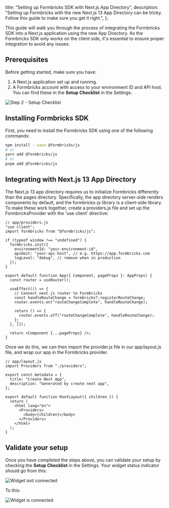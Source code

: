 

  title: "Setting up Formbricks SDK with Next.js App Directory",
  description:
    "Setting up Formbricks with the new Next.js 13 App Directory can be tricky. Follow this guide to make sure you get it right.",
};

This guide will walk you through the process of integrating the Formbricks SDK into a Next.js application using the new App Directory. As the Formbricks SDK only works on the client side, it's essential to ensure proper integration to avoid any issues.

## Prerequisites

Before getting started, make sure you have:

1. A Next.js application set up and running.
2. A Formbricks account with access to your environment ID and API host. You can find these in the **Setup Checklist** in the Settings:

<Image src={SetupChecklist} alt="Step 2 - Setup Checklist" quality="100" className="rounded-lg" />

## Installing Formbricks SDK

First, you need to install the Formbricks SDK using one of the following commands:

```bash
npm install --save @formbricks/js
# or
yarn add @formbricks/js
# or
pnpm add @formbricks/js
```

## Integrating with Next.js 13 App Directory

The Next.js 13 app directory requires us to initialize Formbricks differently than the pages directory. Specifically, the app directory server-side renders components by default, and the formbricks-js library is a client-side library. To make these work together, create a providers.js file and set up the FormbricksProvider with the 'use client' directive:

```tsx
// app/providers.js
"use client";
import formbricks from "@formbricks/js";

if (typeof window !== "undefined") {
  formbricks.init({
    environmentId: "your-environment-id",
    apiHost: "your-api-host", // e.g. https://app.formbricks.com
    logLevel: "debug", // remove when in production
  });
}

export default function App({ Component, pageProps }: AppProps) {
  const router = useRouter();

  useEffect(() => {
    // Connect next.js router to Formbricks
    const handleRouteChange = formbricks?.registerRouteChange;
    router.events.on("routeChangeComplete", handleRouteChange);

    return () => {
      router.events.off("routeChangeComplete", handleRouteChange);
    };
  }, []);

  return <Component {...pageProps} />;
}
```

Once we do this, we can then import the provider.js file in our app/layout.js file, and wrap our app in the Formbricks provider.

```tsx
// app/layout.js
import Providers from "./providers";

export const metadata = {
  title: "Create Next App",
  description: "Generated by create next app",
};

export default function RootLayout({ children }) {
  return (
    <html lang="en">
      <Providers>
        <body>{children}</body>
      </Providers>
    </html>
  );
}
```

## Validate your setup

Once you have completed the steps above, you can validate your setup by checking the **Setup Checklist** in the Settings. Your widget status indicator should go from this:

<Image src={WidgetNotConnected} alt="Widget isnt connected" quality="100" className="rounded-lg" />

To this:

<Image src={WidgetConnected} alt="Widget is connected" quality="100" className="rounded-lg" />

